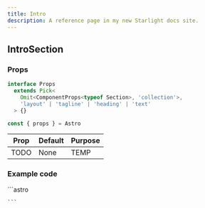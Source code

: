 ```yaml
---
title: Intro
description: A reference page in my new Starlight docs site.
---
```




## IntroSection

### Props
```ts
interface Props
  extends Pick<
    Omit<ComponentProps<typeof Section>, 'collection'>,
    'layout' | 'tagline' | 'heading' | 'text'
  > {}

const { props } = Astro
```

| Prop  | Default | Purpose |
| ----  | ------- | ------- |
| TODO  | None    | TEMP    |

### Example code
<Tabs>
  <TabItem label="Self-closing">
    ```astro

    ```
  </TabItem>
</Tabs>

<Window>
  <IntroSection />
</Window>
